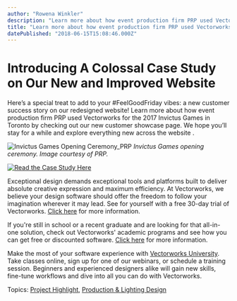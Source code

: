 ```yaml
---
author: "Rowena Winkler"
description: "Learn more about how event production firm PRP used Vectorworks for the 2017 Invictus Games in Toronto by checking out our new customer showcase page. "
title: "Learn more about how event production firm PRP used Vectorworks for the 2017 Invictus Games in Toronto by checking out our new customer showcase page. " 
datePublished: "2018-06-15T15:08:46.000Z"
---
```

# Introducing A Colossal Case Study on Our New and Improved Website

Here’s a special treat to add to your #FeelGoodFriday vibes: a new customer success story on our redesigned website! Learn more about how event production firm PRP used Vectorworks for the 2017 Invictus Games in Toronto by checking out our new customer showcase page. We hope you’ll stay for a while and explore everything new across the website .

![Invictus Games Opening Ceremony_PRP](https://blog.vectorworks.net/hs-fs/hubfs/Blog%20Images/180614_PRP%20Case%20Study%20and%20New%20Site/Invictus%20Games%20Opening%20Ceremony_PRP.jpg?width=2100&name=Invictus%20Games%20Opening%20Ceremony_PRP.jpg) _Invictus Games opening ceremony. Image courtesy of PRP._

[![Read the Case Study Here](https://no-cache.hubspot.com/cta/default/3018241/99244fe6-eb31-4b05-8630-69a166cdc3a8.png)](https://cta-redirect.hubspot.com/cta/redirect/3018241/99244fe6-eb31-4b05-8630-69a166cdc3a8) 

Exceptional design demands exceptional tools and platforms built to deliver absolute creative expression and maximum efficiency. At Vectorworks, we believe your design software should offer the freedom to follow your imagination wherever it may lead. See for yourself with a free 30-day trial of Vectorworks. [Click here](https://www.vectorworks.net/trial/form) for more information.

If you're still in school or a recent graduate and are looking for that all-in-one solution, check out Vectorworks' academic programs and see how you can get free or discounted software. [Click here](https://www.vectorworks.net/en-US/education) for more information.

Make the most of your software experience with [Vectorworks University](https://university.vectorworks.net/). Take classes online, sign up for one of our webinars, or schedule a training session. Beginners and experienced designers alike will gain new skills, fine-tune workflows and dive into all you can do with Vectorworks. 

 Topics: [Project Highlight](https://blog.vectorworks.net/topic/project-highlight), [Production & Lighting Design](https://blog.vectorworks.net/topic/production-lighting-design) 

 
